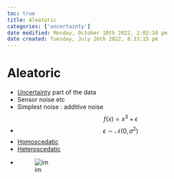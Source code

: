 ```yaml
---
toc: true
title: Aleatoric
categories: ['uncertainty']
date modified: Monday, October 10th 2022, 2:02:34 pm
date created: Tuesday, July 26th 2022, 8:33:15 pm
---
```


# Aleatoric
- [Uncertainty](Uncertainty.qmd) part of the data
- Sensor noise etc
- Simplest noise : additive noise $$f(x) = x^{3}+ \epsilon$$
- $$\epsilon \sim \mathcal{N}(0, \sigma^{2})$$
- [Homoscedatic](Homoscedatic.qmd)
- [Heteroscedatic](Heteroscedatic.qmd)
- ![im](images/Pasted%20image%2020220323154218.png)




